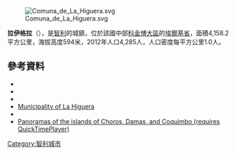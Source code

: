 [[Image:Comuna_de_La_Higuera.svg|right]]

'''拉伊格拉'''（{{lang-es|La Higuera}}），是[[智利|智利]]的城鎮，位於該國中部[[科金博大區|科金博大區]]的[[埃爾基省|埃爾基省]]，面積4,158.2平方公里，海拔高度594米，2012年人口4,285人，人口密度每平方公里1.0人。

{{Coord|29|30|S|71|16|W|display=title}}

==參考資料==
*{{Cite web |url=http://www.munilahiguera.cl/ |title=Municipality of La Higuera |accessdate=4 November 2010 |language=es |archive-url=https://web.archive.org/web/20151021003532/http://www.munilahiguera.cl/ |archive-date=2015-10-21 |dead-url=yes }}
*{{Cite web |url= http://www.ine.cl/canales/chile_estadistico/censos_poblacion_vivienda/censo_pobl_vivi.php |title= National Statistics Institute |accessdate= 4 November 2010 |language= es |archive-date= 2010-07-15 |archive-url= https://web.archive.org/web/20100715195638/http://www.ine.cl/canales/chile_estadistico/censos_poblacion_vivienda/censo_pobl_vivi.php |dead-url= no }}
*{{cite web |url=http://www.world-time-zones.org/zones/chile-time.htm |accessdate=26 September 2010 |title=Chile Time |publisher=WorldTimeZones.org |deadurl=yes |archiveurl=https://web.archive.org/web/20070911130719/http://www.world-time-zones.org/zones/chile-time.htm |archivedate=2007年9月11日 }}
*[https://web.archive.org/web/20151021003532/http://www.munilahiguera.cl/ Municipality of La Higuera] 
*{{cite web | url=http://www.idrc.ca/EN/Resources/Publications/Pages/ArticleDetails.aspx?PublicationID=698 | title=Collecting fog on El Tofo | publisher=IRDC | accessdate=August 26, 2011 | author=Stephen Dale | archive-date=2016-03-03 | archive-url=https://web.archive.org/web/20160303220924/http://www.idrc.ca/EN/Resources/Publications/Pages/ArticleDetails.aspx?PublicationID=698 | dead-url=no }}
* [https://web.archive.org/web/20090906095822/http://sinopsis.hollosite.com/north.html Panoramas of the islands of Choros, Damas, and Coquimbo (requires QuickTimePlayer)]

{{Chile-geo-stub}}
[[Category:智利城市|Category:智利城市]]